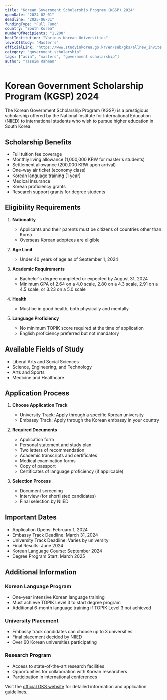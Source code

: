 ```yaml
---
title: "Korean Government Scholarship Program (KGSP) 2024"
openDate: "2024-02-01"
deadline: "2025-06-31"
fundingType: "Full Fund"
country: "South Korea"
numberOfRecipients: "1,200"
hostInstitution: "Various Korean Universities"
levelOfStudy: "Master's"
officialLink: "https://www.studyinkorea.go.kr/en/sub/gks/allnew_invite.do"
category: "government-scholarship"
tags: ["asia", "masters", "government scholarship"]
author: "Tasnim Rahman"
---
```


# Korean Government Scholarship Program (KGSP) 2024

The Korean Government Scholarship Program (KGSP) is a prestigious scholarship offered by the National Institute for International Education (NIIED) to international students who wish to pursue higher education in South Korea.

## Scholarship Benefits

- Full tuition fee coverage
- Monthly living allowance (1,000,000 KRW for master's students)
- Settlement allowance (200,000 KRW upon arrival)
- One-way air ticket (economy class)
- Korean language training (1 year)
- Medical insurance
- Korean proficiency grants
- Research support grants for degree students

## Eligibility Requirements

1. **Nationality**
   - Applicants and their parents must be citizens of countries other than Korea
   - Overseas Korean adoptees are eligible

2. **Age Limit**
   - Under 40 years of age as of September 1, 2024

3. **Academic Requirements**
   - Bachelor's degree completed or expected by August 31, 2024
   - Minimum GPA of 2.64 on a 4.0 scale, 2.80 on a 4.3 scale, 2.91 on a 4.5 scale, or 3.23 on a 5.0 scale

4. **Health**
   - Must be in good health, both physically and mentally

5. **Language Proficiency**
   - No minimum TOPIK score required at the time of application
   - English proficiency preferred but not mandatory

## Available Fields of Study

- Liberal Arts and Social Sciences
- Science, Engineering, and Technology
- Arts and Sports
- Medicine and Healthcare

## Application Process

1. **Choose Application Track**
   - University Track: Apply through a specific Korean university
   - Embassy Track: Apply through the Korean embassy in your country

2. **Required Documents**
   - Application form
   - Personal statement and study plan
   - Two letters of recommendation
   - Academic transcripts and certificates
   - Medical examination forms
   - Copy of passport
   - Certificates of language proficiency (if applicable)

3. **Selection Process**
   - Document screening
   - Interview (for shortlisted candidates)
   - Final selection by NIIED

## Important Dates

- Application Opens: February 1, 2024
- Embassy Track Deadline: March 31, 2024
- University Track Deadline: Varies by university
- Final Results: June 2024
- Korean Language Course: September 2024
- Degree Program Start: March 2025

## Additional Information

### Korean Language Program
- One-year intensive Korean language training
- Must achieve TOPIK Level 3 to start degree program
- Additional 6-month language training if TOPIK Level 3 not achieved

### University Placement
- Embassy track candidates can choose up to 3 universities
- Final placement decided by NIIED
- Over 60 Korean universities participating

### Research Program
- Access to state-of-the-art research facilities
- Opportunities for collaboration with Korean researchers
- Participation in international conferences

Visit the [official GKS website](https://www.studyinkorea.go.kr/en/sub/gks/allnew_invite.do) for detailed information and application guidelines.
